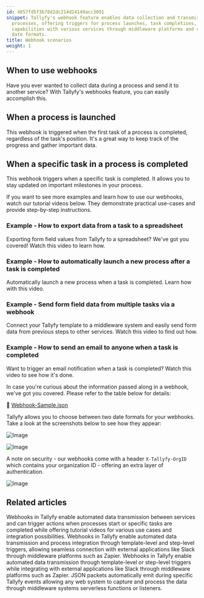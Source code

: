 ```yaml
---
id: 4857fd5f3b78d2dc214d24149acc3091
snippet: Tallyfy's webhook feature enables data collection and transmission during
  processes, offering triggers for process launches, task completions, and integration
  capabilities with various services through middleware platforms and customizable
  date formats.
title: Webhook scenarios
weight: 1
---
```


## When to use webhooks

Have you ever wanted to collect data during a process and send it to another service? With Tallyfy's webhooks feature, you can easily accomplish this.

## When a process is launched

This webhook is triggered when the first task of a process is completed, regardless of the task's position. It's a great way to keep track of the progress and gather important data.

## When a specific task in a process is completed

This webhook triggers when a specific task is completed. It allows you to stay updated on important milestones in your process.

If you want to see more examples and learn how to use our webhooks, watch our tutorial videos below. They demonstrate practical use-cases and provide step-by-step instructions.

### Example - How to export data from a task to a spreadsheet

Exporting form field values from Tallyfy to a spreadsheet? We've got you covered! Watch this video to learn how.

<lite-vimeo videoid="349793950"></lite-vimeo>

### Example - How to automatically launch a new process after a task is completed

Automatically launch a new process when a task is completed. Learn how with this video.

<lite-vimeo videoid="289313624"></lite-vimeo>

### Example - Send form field data from multiple tasks via a webhook

Connect your Tallyfy template to a middleware system and easily send form data from previous steps to other services. Watch this video to find out how.

<lite-vimeo videoid="311699511"></lite-vimeo>

### Example - How to send an email to anyone when a task is completed

Want to trigger an email notification when a task is completed? Watch this video to see how it's done.

<lite-vimeo videoid="344182415"></lite-vimeo>

In case you're curious about the information passed along in a webhook, we've got you covered. Please refer to the table below for details:

📌 [Webhook-Sample.json](https://screenshots.tallyfy.com/Webhook-Sample.json)

Tallyfy allows you to choose between two date formats for your webhooks. Take a look at the screenshots below to see how they appear:

![Image](https://screenshots.tallyfy.com/file-2wtr39D8Zq.png)

![Image](https://screenshots.tallyfy.com/file-kiArgQohN2.png)

A note on security - our webhooks come with a header `X-Tallyfy-OrgID` which contains your organization ID - offering an extra layer of authentication.

![Image](https://screenshots.tallyfy.com/file-g5qdMzYyEK.png)


## Related articles
<CardGrid>
<LinkTitleCard header="<b>Webhooks > Webhook scenarios</b>" href="/products/pro/integrations/webhooks/how-can-i-use-tallyfys-webhooks-feature/" > Webhooks in Tallyfy enable automated data transmission between services and can trigger actions when processes start or specific tasks are completed while offering tutorial videos for various use cases and integration possibilities. </LinkTitleCard>
<LinkTitleCard header="<b>Webhooks > Details about webhooks</b>" href="/products/pro/integrations/webhooks/how-to-set-up-webhooks-in-tallyfy/" > Webhooks in Tallyfy enable automated data transmission and process integration through template-level and step-level triggers, allowing seamless connection with external applications like Slack through middleware platforms such as Zapier. </LinkTitleCard>
<LinkTitleCard header="<b>Webhooks > Details about webhooks</b>" href="/products/pro/integrations/webhooks/how-to-set-up-webhooks-in-tallyfy/" > Webhooks in Tallyfy enable automated data transmission through template-level or step-level triggers while integrating with external applications like Slack through middleware platforms such as Zapier. </LinkTitleCard>
<LinkTitleCard header="<b>Integrations > Webhooks</b>" href="/products/pro/integrations/webhooks/" > JSON packets automatically emit during specific Tallyfy events allowing any web system to capture and process the data through middleware systems serverless functions or listeners. </LinkTitleCard>
</CardGrid>